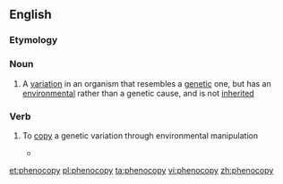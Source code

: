 ==English==

===Etymology===
{{prefix|pheno|copy|lang=en}}

===Noun===
{{wikipedia}}
{{en-noun|phenocopies}}

# {{label|en|genetics}} A [[variation]] in an organism that resembles a [[genetic]] one, but has an [[environmental]] rather than a genetic cause, and is not [[inherited]]

===Verb===
{{en-verb|phenocopies|phenocopying|phenocopied}}

# {{label|en|genetics}} To [[copy]] a genetic variation through environmental manipulation
#* {{quote-book|1990|David de Pomerai|From Gene to Animal|url=http://books.google.com/books?id=hzk4AAAAIAAJ|isbn=0521388562|page=275
|passage=The ''wg-'' mutant can be '''phenocopied''' by injecting antisense RNA (complementary to the 3 kb ''wg+'' transcript) into wild-type embryos.}}

[[et:phenocopy]]
[[pl:phenocopy]]
[[ta:phenocopy]]
[[vi:phenocopy]]
[[zh:phenocopy]]